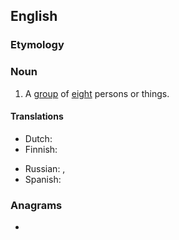 ==English==

===Etymology===
{{suffix|eight|some|lang=en}}

===Noun===
{{en-noun}}

# A [[group]] of [[eight]] persons or things.

====Translations====
{{trans-top|group of eight}}
* Dutch: {{t+|nl|achttal|n}}
* Finnish: {{t+|fi|kahdeksikko}}
{{trans-mid}}
* Russian: {{t+|ru|во́сьмеро}}, {{t+|ru|восьмёрка|f}}
* Spanish: {{t+|es|octeto|m}}
{{trans-bottom}}

===Anagrams===
* {{anagrams|en|a=eeghimost|egotheism}}